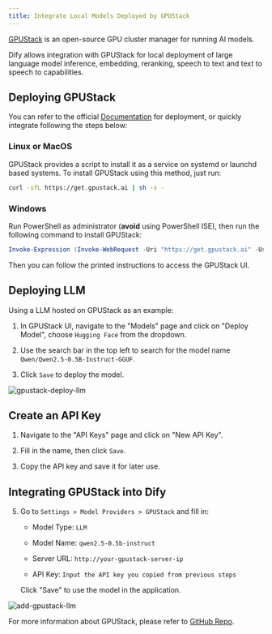 ```yaml
---
title: Integrate Local Models Deployed by GPUStack
---
```


[GPUStack](https://github.com/gpustack/gpustack) is an open-source GPU cluster manager for running AI models.

Dify allows integration with GPUStack for local deployment of large language model inference, embedding, reranking, speech to text and text to speech to capabilities.

## Deploying GPUStack

You can refer to the official [Documentation](https://docs.gpustack.ai) for deployment, or quickly integrate following the steps below:

### Linux or MacOS

GPUStack provides a script to install it as a service on systemd or launchd based systems. To install GPUStack using this method, just run:

```bash
curl -sfL https://get.gpustack.ai | sh -s -
```

### Windows

Run PowerShell as administrator (**avoid** using PowerShell ISE), then run the following command to install GPUStack:

```powershell
Invoke-Expression (Invoke-WebRequest -Uri "https://get.gpustack.ai" -UseBasicParsing).Content
```

Then you can follow the printed instructions to access the GPUStack UI.

## Deploying LLM

Using a LLM hosted on GPUStack as an example:

1. In GPUStack UI, navigate to the "Models" page and click on "Deploy Model", choose `Hugging Face` from the dropdown.

2. Use the search bar in the top left to search for the model name `Qwen/Qwen2.5-0.5B-Instruct-GGUF`.

3. Click `Save` to deploy the model.

![gpustack-deploy-llm](https://assets-docs.dify.ai/2025/04/d19b69596b95ae94071f9430a1b983e6.png)

## Create an API Key

1. Navigate to the "API Keys" page and click on "New API Key".

2. Fill in the name, then click `Save`.

3. Copy the API key and save it for later use.

## Integrating GPUStack into Dify

5. Go to `Settings > Model Providers > GPUStack` and fill in:

   - Model Type: `LLM`

   - Model Name: `qwen2.5-0.5b-instruct`

   - Server URL: `http://your-gpustack-server-ip`

   - API Key: `Input the API key you copied from previous steps`

   Click "Save" to use the model in the application.

![add-gpustack-llm](https://assets-docs.dify.ai/2025/04/8178418f93ccea1668564d8bd9777303.png)

For more information about GPUStack, please refer to [GitHub Repo](https://github.com/gpustack/gpustack).
